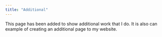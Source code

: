 ```yaml
---
title: "Additional"
---
```


This page has been added to show additional work that I do. It is also can example of creating an additional page to my website.